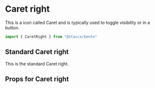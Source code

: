 
<Meta title="Components|Icons/Caret right" component={CaretRight}/>


# Caret right
This is a icon called Caret and is typically used to toggle visibility or in a button.


```javascript
import { CaretRight } from "@staccx/bento"
```

## Standard Caret right
This is the standard Caret right.

<Preview>
  <Story name="Standard">
   <CaretRight/>
  </Story>
</Preview>


## Props for Caret right
<Props of={CaretRight} />
